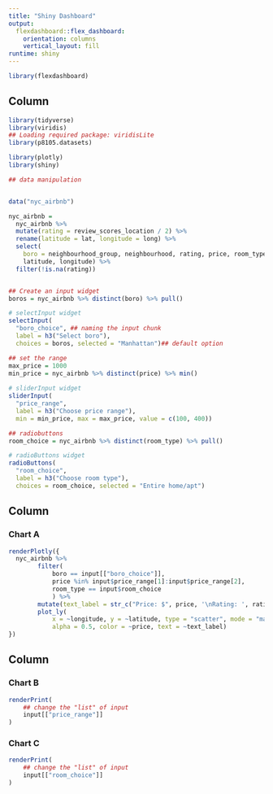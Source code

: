 ```yaml
---
title: "Shiny Dashboard"
output: 
  flexdashboard::flex_dashboard:
    orientation: columns
    vertical_layout: fill
runtime: shiny
---
```



```r
library(flexdashboard)
```

Column {.sidebar}
-----------------------------------------------------------------------

```r
library(tidyverse)
library(viridis)
## Loading required package: viridisLite
library(p8105.datasets)

library(plotly)
library(shiny)
```


```r
## data manipulation


data("nyc_airbnb")

nyc_airbnb = 
  nyc_airbnb %>% 
  mutate(rating = review_scores_location / 2) %>%
  rename(latitude = lat, longitude = long) %>%
  select(
    boro = neighbourhood_group, neighbourhood, rating, price, room_type,
    latitude, longitude) %>%
  filter(!is.na(rating))


## Create an input widget
boros = nyc_airbnb %>% distinct(boro) %>% pull()

# selectInput widget
selectInput(
  "boro_choice", ## naming the input chunk
  label = h3("Select boro"), 
  choices = boros, selected = "Manhattan")## default option

## set the range
max_price = 1000
min_price = nyc_airbnb %>% distinct(price) %>% min()
  
# sliderInput widget
sliderInput(
  "price_range", 
  label = h3("Choose price range"), 
  min = min_price, max = max_price, value = c(100, 400))

## radiobuttons
room_choice = nyc_airbnb %>% distinct(room_type) %>% pull()

# radioButtons widget
radioButtons(
  "room_choice", 
  label = h3("Choose room type"),
  choices = room_choice, selected = "Entire home/apt")
```

Column {data-width=650}
-----------------------------------------------------------------------

### Chart A

```r

renderPlotly({ 
  nyc_airbnb %>%
        filter(
            boro == input[["boro_choice"]],
            price %in% input$price_range[1]:input$price_range[2],
            room_type == input$room_choice
            ) %>% 
        mutate(text_label = str_c("Price: $", price, '\nRating: ', rating)) %>% 
        plot_ly(
            x = ~longitude, y = ~latitude, type = "scatter", mode = "markers",
            alpha = 0.5, color = ~price, text = ~text_label)
})
```

Column {data-width=350}
-----------------------------------------------------------------------

### Chart B

```r
renderPrint(
    ## change the "list" of input
    input[["price_range"]]
)
```

### Chart C

```r
renderPrint(
    ## change the "list" of input
    input[["room_choice"]]
)
```

